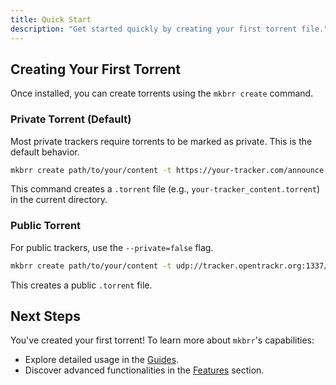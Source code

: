 ```yaml
---
title: Quick Start
description: "Get started quickly by creating your first torrent file."
---
```


## Creating Your First Torrent

Once installed, you can create torrents using the `mkbrr create` command.

### Private Torrent (Default)

Most private trackers require torrents to be marked as private. This is the default behavior.

```bash
mkbrr create path/to/your/content -t https://your-tracker.com/announce
```
This command creates a `.torrent` file (e.g., `your-tracker_content.torrent`) in the current directory.

### Public Torrent

For public trackers, use the `--private=false` flag.

```bash
mkbrr create path/to/your/content -t udp://tracker.opentrackr.org:1337/announce --private=false
```
This creates a public `.torrent` file.

## Next Steps

You've created your first torrent! To learn more about `mkbrr`'s capabilities:
- Explore detailed usage in the [Guides](/guides/creating-torrents).
- Discover advanced functionalities in the [Features](/features/presets) section.
